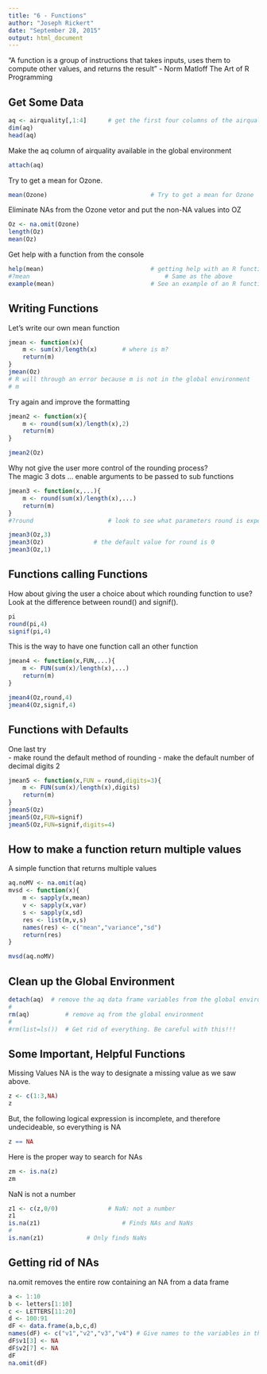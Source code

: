 ```yaml
---
title: "6 - Functions"
author: "Joseph Rickert"
date: "September 28, 2015"
output: html_document
---
```

"A function is a group of instructions that takes inputs, uses them to compute other values, and returns the result" - Norm Matloff The Art of R Programming

## Get Some Data
```r
aq <- airquality[,1:4]  	# get the first four columns of the airquality data frame
dim(aq)									
head(aq)
```
Make the aq column of airquality available in the global environment
```r
attach(aq)
```
Try to get a mean for Ozone.
```r
mean(Ozone)								# Try to get a mean for Ozone
```
Eliminate NAs from the Ozone vetor and put the non-NA values into OZ
```r
Oz <- na.omit(Ozone)
length(Oz)
mean(Oz)
```
Get help with a function from the console
```r
help(mean)								# getting help with an R function
#?mean									    # Same as the above
example(mean)							# See an example of an R function
```
## Writing Functions  
Let's write our own mean function  
```r
jmean <- function(x){
	m <- sum(x)/length(x)		# where is m?
	return(m)
}
jmean(Oz)
# R will through an error because m is not in the global environment
# m 
```
Try again and improve the formatting
```r
jmean2 <- function(x){
	m <- round(sum(x)/length(x),2)
	return(m)
}

jmean2(Oz)
```
Why not give the user more control of the rounding process?   
The magic 3 dots ... enable arguments to be passed to sub functions  
```r
jmean3 <- function(x,...){
	m <- round(sum(x)/length(x),...)
	return(m)
}
#?round						# look to see what parameters round is expecting

jmean3(Oz,3)
jmean3(Oz)				# the default value for round is 0
jmean3(Oz,1)
```
## Functions calling Functions  
How about giving the user a choice about which rounding function to use?  
Look at the difference between round() and signif().
```r
pi
round(pi,4)
signif(pi,4)
```
This is the way to have one function call an other function
```r
jmean4 <- function(x,FUN,...){
	m <- FUN(sum(x)/length(x),...)
	return(m)
}

jmean4(Oz,round,4)
jmean4(Oz,signif,4)
```
## Functions with Defaults
One last try  
     - make round the default method of rounding
     - make the default number of decimal digits 2  
```r
jmean5 <- function(x,FUN = round,digits=3){
	m <- FUN(sum(x)/length(x),digits)
	return(m)
}
jmean5(Oz)
jmean5(Oz,FUN=signif)
jmean5(Oz,FUN=signif,digits=4)
```
## How to make a function return multiple values
A simple function that returns multiple values
```r
aq.noMV <- na.omit(aq)
mvsd <- function(x){
	m <- sapply(x,mean)
	v <- sapply(x,var)
	s <- sapply(x,sd)
	res <- list(m,v,s)
	names(res) <- c("mean","variance","sd")
	return(res)
}

mvsd(aq.noMV)
```

## Clean up the Global Environment
```r
detach(aq)	# remove the aq data frame variables from the global environment							
#
rm(aq)			# remove aq from the global environment
#
#rm(list=ls())	# Get rid of everything. Be careful with this!!!
```

## Some Important,  Helpful Functions
Missing Values
NA is the way to designate a missing value as we saw above.
```r
z <- c(1:3,NA)				
z
```
But, the following logical expression is incomplete, and therefore undecideable, so everything is NA
```r
z == NA 
```
Here is the proper way to search for NAs 
```r
zm <- is.na(z)				
zm
```
NaN is not a number
```r
z1 <- c(z,0/0)				# NaN: not a number
z1
is.na(z1)					    # Finds NAs and NaNs
#
is.nan(z1)            # Only finds NaNs
```
## Getting rid of NAs
na.omit removes the entire row containing an NA from a data frame
```r
a <- 1:10
b <- letters[1:10]
c <- LETTERS[11:20]
d <- 100:91
dF <- data.frame(a,b,c,d)
names(dF) <- c("v1","v2","v3","v4") # Give names to the variables in the data frame
dF$v1[3] <- NA
dF$v2[7] <- NA
dF
na.omit(dF)					
```

